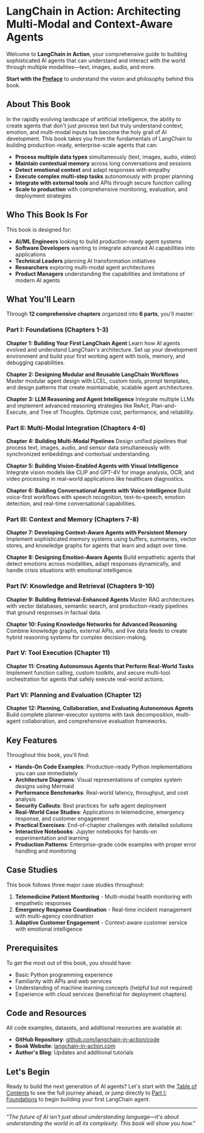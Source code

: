 # LangChain in Action: Architecting Multi-Modal and Context-Aware Agents

Welcome to **LangChain in Action**, your comprehensive guide to building sophisticated AI agents that can understand and interact with the world through multiple modalities—text, images, audio, and more.

**Start with the [Preface](./preface)** to understand the vision and philosophy behind this book.

## About This Book

In the rapidly evolving landscape of artificial intelligence, the ability to create agents that don't just process text but truly understand context, emotion, and multi-modal inputs has become the holy grail of AI development. This book takes you from the fundamentals of LangChain to building production-ready, enterprise-scale agents that can:

- **Process multiple data types** simultaneously (text, images, audio, video)
- **Maintain contextual memory** across long conversations and sessions
- **Detect emotional context** and adapt responses with empathy
- **Execute complex multi-step tasks** autonomously with proper planning
- **Integrate with external tools** and APIs through secure function calling
- **Scale to production** with comprehensive monitoring, evaluation, and deployment strategies

## Who This Book Is For

This book is designed for:

- **AI/ML Engineers** looking to build production-ready agent systems
- **Software Developers** wanting to integrate advanced AI capabilities into applications
- **Technical Leaders** planning AI transformation initiatives
- **Researchers** exploring multi-modal agent architectures
- **Product Managers** understanding the capabilities and limitations of modern AI agents

## What You'll Learn

Through **12 comprehensive chapters** organized into **6 parts**, you'll master:

### Part I: Foundations (Chapters 1-3)

**Chapter 1: Building Your First LangChain Agent**
Learn how AI agents evolved and understand LangChain's architecture. Set up your development environment and build your first working agent with tools, memory, and debugging capabilities.

**Chapter 2: Designing Modular and Reusable LangChain Workflows**  
Master modular agent design with LCEL, custom tools, prompt templates, and design patterns that create maintainable, scalable agent architectures.

**Chapter 3: LLM Reasoning and Agent Intelligence**
Integrate multiple LLMs and implement advanced reasoning strategies like ReAct, Plan-and-Execute, and Tree of Thoughts. Optimize cost, performance, and reliability.

### Part II: Multi-Modal Integration (Chapters 4-6)

**Chapter 4: Building Multi-Modal Pipelines**
Design unified pipelines that process text, images, audio, and sensor data simultaneously with synchronized embeddings and contextual understanding.

**Chapter 5: Building Vision-Enabled Agents with Visual Intelligence**
Integrate vision models like CLIP and GPT-4V for image analysis, OCR, and video processing in real-world applications like healthcare diagnostics.

**Chapter 6: Building Conversational Agents with Voice Intelligence**
Build voice-first workflows with speech recognition, text-to-speech, emotion detection, and real-time conversational capabilities.

### Part III: Context and Memory (Chapters 7-8)

**Chapter 7: Developing Context-Aware Agents with Persistent Memory**
Implement sophisticated memory systems using buffers, summaries, vector stores, and knowledge graphs for agents that learn and adapt over time.

**Chapter 8: Designing Emotion-Aware Agents**
Build empathetic agents that detect emotions across modalities, adapt responses dynamically, and handle crisis situations with emotional intelligence.

### Part IV: Knowledge and Retrieval (Chapters 9-10)

**Chapter 9: Building Retrieval-Enhanced Agents**
Master RAG architectures with vector databases, semantic search, and production-ready pipelines that ground responses in factual data.

**Chapter 10: Fusing Knowledge Networks for Advanced Reasoning**
Combine knowledge graphs, external APIs, and live data feeds to create hybrid reasoning systems for complex decision-making.

### Part V: Tool Execution (Chapter 11)

**Chapter 11: Creating Autonomous Agents that Perform Real-World Tasks**
Implement function calling, custom toolkits, and secure multi-tool orchestration for agents that safely execute real-world actions.

### Part VI: Planning and Evaluation (Chapter 12)

**Chapter 12: Planning, Collaboration, and Evaluating Autonomous Agents**
Build complete planner-executor systems with task decomposition, multi-agent collaboration, and comprehensive evaluation frameworks.

## Key Features

Throughout this book, you'll find:

- **Hands-On Code Examples**: Production-ready Python implementations you can use immediately
- **Architecture Diagrams**: Visual representations of complex system designs using Mermaid
- **Performance Benchmarks**: Real-world latency, throughput, and cost analysis
- **Security Callouts**: Best practices for safe agent deployment
- **Real-World Case Studies**: Applications in telemedicine, emergency response, and customer engagement
- **Practical Exercises**: End-of-chapter challenges with detailed solutions
- **Interactive Notebooks**: Jupyter notebooks for hands-on experimentation and learning
- **Production Patterns**: Enterprise-grade code examples with proper error handling and monitoring

## Case Studies

This book follows three major case studies throughout:

1. **Telemedicine Patient Monitoring** - Multi-modal health monitoring with empathetic responses
2. **Emergency Response Coordination** - Real-time incident management with multi-agency coordination
3. **Adaptive Customer Engagement** - Context-aware customer service with emotional intelligence

## Prerequisites

To get the most out of this book, you should have:

- Basic Python programming experience
- Familiarity with APIs and web services
- Understanding of machine learning concepts (helpful but not required)
- Experience with cloud services (beneficial for deployment chapters)

## Code and Resources

All code examples, datasets, and additional resources are available at:

- **GitHub Repository**: [github.com/langchain-in-action/code](https://github.com/langchain-in-action/code)
- **Book Website**: [langchain-in-action.com](https://langchain-in-action.com)
- **Author's Blog**: Updates and additional tutorials

## Let's Begin

Ready to build the next generation of AI agents? Let's start with the [Table of Contents](./table-of-contents) to see the full journey ahead, or jump directly to [Part I: Foundations](./part1-foundations) to begin building your first LangChain agent.

---

_"The future of AI isn't just about understanding language—it's about understanding the world in all its complexity. This book will show you how."_
